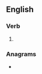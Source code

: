 ==English==

===Verb===
{{head|en|verb form}}

# {{present participle of|call out|lang=en|nocat=1}}

===Anagrams===
* {{anagrams|en|a=acgillnotu|allocuting}}